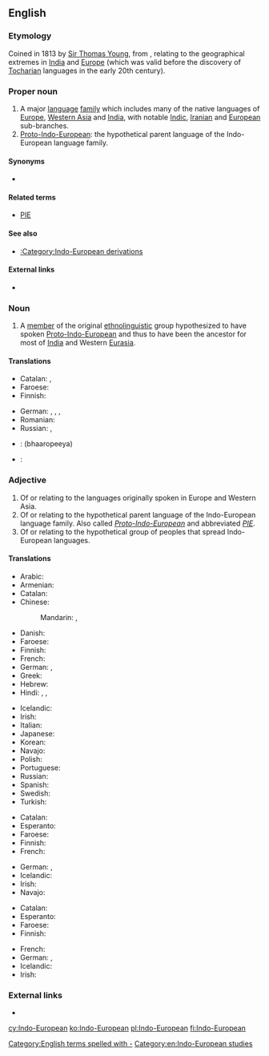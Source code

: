 ==English==
{{wikipedia}}

===Etymology===
Coined in 1813 by [[w:Sir Thomas Young|Sir Thomas Young]], from {{prefix|Indo|European}}, relating to the geographical extremes in [[India]] and [[Europe]] (which was valid before the discovery of [[Tocharian]] languages in the early 20th century).

===Proper noun===
{{en-proper noun}}

# A major [[language]] [[family]] which includes many of the native languages of [[Europe]], [[Western Asia]] and [[India]], with notable [[Indic]], [[Iranian]] and [[European]] sub-branches.
# [[Proto-Indo-European]]: the hypothetical parent language of the Indo-European language family.

====Synonyms====
* {{qualifier|dated}} {{l|en|Indo-Germanic}}

====Related terms====
* [[PIE]]

====See also====
* [[:Category:Indo-European derivations]]

====External links====
* {{ISO 639|5code=ine}}

===Noun===
{{en-noun|sg=[[Indo-]][[European]]}}

# A [[member]] of the original [[ethnolinguistic]] group hypothesized to have spoken [[Proto-Indo-European]] and thus to have been the ancestor for most of [[India]] and Western [[Eurasia]].

====Translations====
{{trans-top|member of Proto-Indo-European ethnolinguistic group}}
* Catalan: {{t+|ca|indoeuropeu|m}}, {{t-|ca|indoeuropea|f}}
* Faroese: {{t-|fo|indoevropeari|m}}
* Finnish: {{t+|fi|indoeurooppalainen}}
{{trans-mid}}
* German: {{t-|de|Indogermane|m}}, {{t-|de|Indogermanin|f}}, {{t-|de|Indoeuropäer|m}}, {{t-|de|Indoeuropäerin|f}}
* Romanian: {{t-|ro|indo-european}}
* Russian: {{t+|ru|индоевропеец|m|tr=indojevropéjec}}, {{t-|ru|индоевропейка|f|tr=indojevropéjka}}
{{trans-bottom}}

{{checktrans-top}}
* {{ttbc|hi}}: (bhaaropeeya)
* {{ttbc|fa}}: {{t-|fa|هندو‌اروپایی|tr=hendo-orupayi|xs=Persian}}
{{trans-bottom}}

===Adjective===
{{en-adj}}

# Of or relating to the languages originally spoken in Europe and Western Asia.
# Of or relating to the hypothetical parent language of the Indo-European language family.  Also called ''[[Proto-Indo-European]]'' and abbreviated ''[[PIE]]''.
# Of or relating to the hypothetical group of peoples that spread Indo-European languages.

====Translations====
{{trans-top|of or relating to languages originally spoken in Europe and Western Asia}}
* Arabic: {{t-|ar|هندي-أوروبي|tr=hindiy-'uruubiy}}
* Armenian: {{t-|hy|հնդեվրոպական|tr=hndevropakan}}
* Catalan: {{t+|ca|indoeuropeu}}
* Chinese:
*: Mandarin: {{t|cmn|印歐|sc=Hani}},  {{t|cmn|印欧|tr=Yìn-Ōu|sc=Hani}}
* Danish: {{t+|da|indoeuropæisk}}
* Faroese: {{t-|fo|indoevropeiskur}}
* Finnish: {{t+|fi|indoeurooppalainen}}
* French: {{t+|fr|indoeuropéen|m}}
* German: {{t+|de|indogermanisch}}, {{t+|de|indoeuropäisch}}
* Greek: {{t+|el|ινδοευρωπαϊκός|tr=indoeuropaïkós}}
* Hebrew: {{t-|he|הודו- אירופית}}
* Hindi: {{t-|hi|भारत-युरोपीय|tr=bhārat-yurōpīy|xs=Hindi}},  {{t-|hi|भारोपीय|tr=bhārōpīy|xs=Hindi}},  {{t-|hi|हिंद युरोपीय|tr=hind yurōpīy|xs=Hindi}}
{{trans-mid}}
* Icelandic: {{t-|is|indóevrópskur}}
* Irish: {{t-|ga|ind-eorpach|xs=Irish}}
* Italian: {{t+|it|indoeuropeo|m}}
* Japanese: {{t-|ja|インドヨーロッパ|tr=Indoyōroppa}}
* Korean: {{t-|ko|인도유럽의|tr=Indoyureop-ui|sc=Hang}}
* Navajo: {{tø|nv|Naakáí dootłʼizhí dóó Bééshbichʼahii dabizaad ndahalinígíí}}
* Polish: {{t+|pl|indoeuropejski|m}}
* Portuguese: {{t-|pt|indoeuropeu}}
* Russian: {{t+|ru|индоевропейский|tr=indojevropéjskij}}
* Spanish: {{t+|es|indoeuropeo|m}}
* Swedish: {{t-|sv|indoeuropeisk}}
* Turkish: {{t-|tr|Hint-Avrupa}}
{{trans-bottom}}

{{trans-top|of or relating to hypothetical parent language of Indo-European language family}}
* Catalan: {{t+|ca|indoeuropeu}}
* Esperanto: {{t-|eo|hindeŭropa}}
* Faroese: {{t-|fo|indoevropeiskur}}
* Finnish: {{t+|fi|indoeurooppalainen}}
* French: {{t+|fr|indoeuropéen|m}}
{{trans-mid}}
* German: {{t+|de|indogermanisch}}, {{t+|de|indoeuropäisch}}
* Icelandic: {{t-|is|indóevrópskur}}
* Irish: {{t-|ga|ind-eorpach|xs=Irish}}
* Navajo: {{tø|nv|Indo-Eudopaa bizaad}}
{{trans-bottom}}

{{trans-top|of or relating to hypothetical group of peoples having spread Indo-European languages}}
* Catalan: {{t+|ca|indoeuropeu}}
* Esperanto: {{t-|eo|hindeŭropa|xs=Esperanto}}
* Faroese: {{t-|fo|indoevropeiskur}}
* Finnish: {{t+|fi|indoeurooppalainen}}
{{trans-mid}}
* French: {{t+|fr|indoeuropéen}}
* German: {{t+|de|indogermanisch}}, {{t+|de|indoeuropäisch}}
* Icelandic: {{t-|is|indóevrópskur}}
* Irish: {{t-|ga|ind-eorpach|xs=Irish}}
{{trans-bottom}}

===External links===
* {{pedialite|Indo-European languages}}

[[Category:English terms spelled with -]]
[[Category:en:Indo-European studies]]

[[cy:Indo-European]]
[[ko:Indo-European]]
[[pl:Indo-European]]
[[fi:Indo-European]]